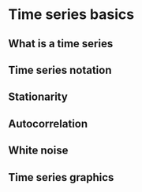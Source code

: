 # Time series basics


## What is a time series

## Time series notation

## Stationarity


## Autocorrelation


## White noise


## Time series graphics



